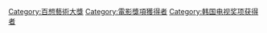 [[Category:百想藝術大獎|Category:百想藝術大獎]]
[[Category:電影獎項獲得者|Category:電影獎項獲得者]]
[[Category:韩国电视奖项获得者|Category:韩国电视奖项获得者]]